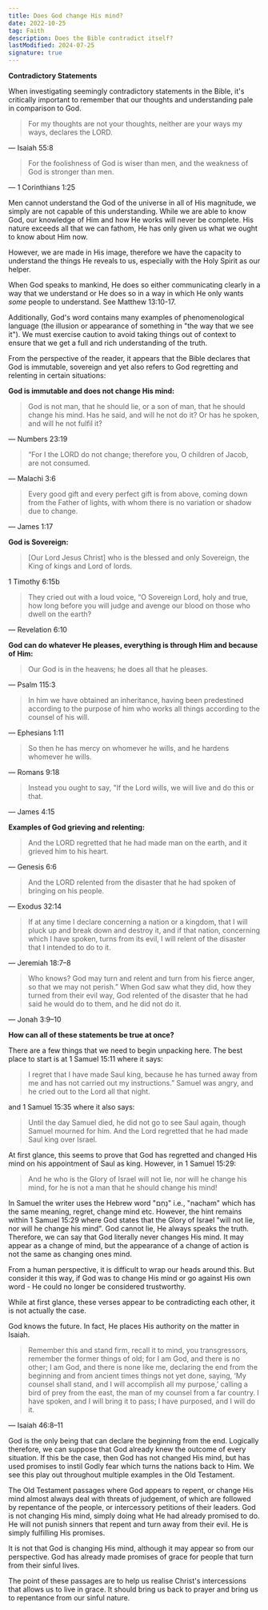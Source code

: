 ```yaml
---
title: Does God change His mind?
date: 2022-10-25
tag: Faith
description: Does the Bible contradict itself?
lastModified: 2024-07-25
signature: true
---
```


**Contradictory Statements**

When investigating seemingly contradictory statements in the Bible, it's critically important to remember that our thoughts and understanding pale in comparison to God.

> For my thoughts are not your thoughts, neither are your ways my ways, declares the LORD.

— Isaiah 55:8

> For the foolishness of God is wiser than men, and the weakness of God is stronger than men.

— 1 Corinthians 1:25

Men cannot understand the God of the universe in all of His magnitude, we simply are not capable of this understanding. While we are able to know God, our knowledge of Him and how He works will never be complete. His nature exceeds all that we can fathom, He has only given us what we ought to know about Him now.

However, we are made in His image, therefore we have the capacity to understand the things He reveals to us, especially with the Holy Spirit as our helper.

When God speaks to mankind, He does so either communicating clearly in a way that we understand or He does so in a way in which He only wants _some_ people to understand. See Matthew 13:10-17.

Additionally, God's word contains many examples of phenomenological language (the illusion or appearance of something in "the way that we see it"). We must exercise caution to avoid taking things out of context to ensure that we get a full and rich understanding of the truth.

From the perspective of the reader, it appears that the Bible declares that God is immutable, sovereign and yet also refers to God regretting and relenting in certain situations:

**God is immutable and does not change His mind:**

> God is not man, that he should lie, or a son of man, that he should change his mind. Has he said, and will he not do it? Or has he spoken, and will he not fulfil it?

— Numbers 23:19

> “For I the LORD do not change; therefore you, O children of Jacob, are not consumed.

— Malachi 3:6

> Every good gift and every perfect gift is from above, coming down from the Father of lights, with whom there is no variation or shadow due to change.

— James 1:17

**God is Sovereign:**

> \[Our Lord Jesus Christ\] who is the blessed and only Sovereign, the King of kings and Lord of lords.

1 Timothy 6:15b

> They cried out with a loud voice, “O Sovereign Lord, holy and true, how long before you will judge and avenge our blood on those who dwell on the earth?

— Revelation 6:10

**God can do whatever He pleases, everything is through Him and because of Him:**

> Our God is in the heavens; he does all that he pleases.

— Psalm 115:3

> In him we have obtained an inheritance, having been predestined according to the purpose of him who works all things according to the counsel of his will.

— Ephesians 1:11

> So then he has mercy on whomever he wills, and he hardens whomever he wills.

— Romans 9:18

> Instead you ought to say, "If the Lord wills, we will live and do this or that.

— James 4:15

**Examples of God grieving and relenting:**

> And the LORD regretted that he had made man on the earth, and it grieved him to his heart.

— Genesis 6:6

> And the LORD relented from the disaster that he had spoken of bringing on his people.

— Exodus 32:14

> If at any time I declare concerning a nation or a kingdom, that I will pluck up and break down and destroy it, and if that nation, concerning which I have spoken, turns from its evil, I will relent of the disaster that I intended to do to it.

— Jeremiah 18:7–8

> Who knows? God may turn and relent and turn from his fierce anger, so that we may not perish.” When God saw what they did, how they turned from their evil way, God relented of the disaster that he had said he would do to them, and he did not do it.

— Jonah 3:9–10

**How can all of these statements be true at once?**

There are a few things that we need to begin unpacking here. The best place to start is at 1 Samuel 15:11 where it says:

> I regret that I have made Saul king, because he has turned away from me and has not carried out my instructions.” Samuel was angry, and he cried out to the Lord all that night.

and 1 Samuel 15:35 where it also says:

> Until the day Samuel died, he did not go to see Saul again, though Samuel mourned for him. And the Lord regretted that he had made Saul king over Israel.

At first glance, this seems to prove that God has regretted and changed His mind on his appointment of Saul as king. However, in 1 Samuel 15:29:

> And he who is the Glory of Israel will not lie, nor will he change his mind, for he is not a man that he should change his mind!

In Samuel the writer uses the Hebrew word "נָחַם" i.e., "nacham" which has the same meaning, regret, change mind etc. However, the hint remains within 1 Samuel 15:29 where God states that the Glory of Israel "will not lie, nor will he change his mind". God cannot lie, He always speaks the truth. Therefore, we can say that God literally never changes His mind. It may appear as a change of mind, but the appearance of a change of action is not the same as changing ones mind.

From a human perspective, it is difficult to wrap our heads around this. But consider it this way, if God was to change His mind or go against His own word - He could no longer be considered trustworthy.

While at first glance, these verses appear to be contradicting each other, it is not actually the case.

God knows the future. In fact, He places His authority on the matter in Isaiah.

> Remember this and stand firm, recall it to mind, you transgressors, remember the former things of old; for I am God, and there is no other; I am God, and there is none like me, declaring the end from the beginning and from ancient times things not yet done, saying, ‘My counsel shall stand, and I will accomplish all my purpose,’ calling a bird of prey from the east, the man of my counsel from a far country. I have spoken, and I will bring it to pass; I have purposed, and I will do it.

— Isaiah 46:8–11

God is the only being that can declare the beginning from the end. Logically therefore, we can suppose that God already knew the outcome of every situation. If this be the case, then God has not changed His mind, but has used promises to instil Godly fear which turns the nations back to Him. We see this play out throughout multiple examples in the Old Testament.

The Old Testament passages where God appears to repent, or change His mind almost always deal with threats of judgement, of which are followed by repentance of the people, or intercessory petitions of their leaders. God is not changing His mind, simply doing what He had already promised to do. He will not punish sinners that repent and turn away from their evil. He is simply fulfilling His promises.

It is not that God is changing His mind, although it may appear so from our perspective. God has already made promises of grace for people that turn from their sinful lives.

The point of these passages are to help us realise Christ's intercessions that allows us to live in grace. It should bring us back to prayer and bring us to repentance from our sinful nature.
